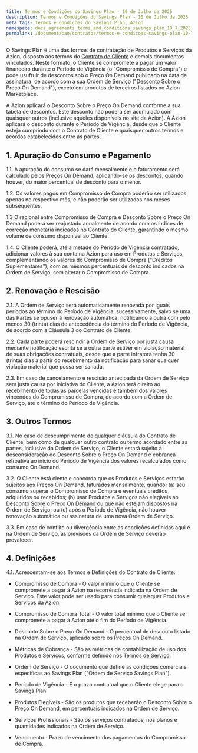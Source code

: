 ```yaml
---
title: Termos e Condições do Savings Plan - 10 de Julho de 2025
description: Termos e Condições do Savings Plan - 10 de Julho de 2025
meta_tags: Termos e Condições do Savings Plan, Azion
namespace: docs_agreements_terms_and_conditions_savings_plan_10_7_2025
permalink: /documentacao/contratos/termos-e-condicoes-savings-plan-10-7-2025/
---
```


O Savings Plan é uma das formas de contratação de Produtos e Serviços da Azion, disposto aos termos do [Contrato de Cliente](/pt-br/documentacao/contratos/contrato-de-cliente/) e demais documentos vinculados. Neste formato, o Cliente se compromete a pagar um valor financeiro durante o Período de Vigência (o "Compromisso de Compra") e pode usufruir de descontos sob o Preço On Demand publicado na data de assinatura, de acordo com a sua Ordem de Serviço ("Desconto Sobre o Preço On Demand"), exceto em produtos de terceiros listados no Azion Marketplace.

A Azion aplicará o Desconto Sobre o Preço On Demand conforme a sua tabela de descontos. Este desconto não poderá ser acumulado com quaisquer outros (inclusive aqueles disponíveis no site da Azion). A Azion aplicará o desconto durante o Período de Vigência, desde que o Cliente esteja cumprindo com o Contrato de Cliente e quaisquer outros termos e acordos estabelecidos entre as partes.

## 1. Apuração do Consumo e Pagamento

1.1. A apuração do consumo se dará mensalmente e o faturamento será calculado pelos Preços On Demand, aplicando-se os descontos, quando houver, do maior percentual de desconto para o menor.

1.2. Os valores pagos em Compromisso de Compra poderão ser utilizados apenas no respectivo mês, e não poderão ser utilizados nos meses subsequentes.

1.3 O racional entre Compromisso de Compra e Desconto Sobre o Preço On Demand poderá ser reajustado anualmente de acordo com os índices de correção monetária indicados no Contrato do Cliente, garantindo o mesmo volume de consumo disponível ao Cliente.

1.4. O Cliente poderá, até a metade do Período de Vigência contratado, adicionar valores à sua conta na Azion para uso em Produtos e Serviços, complementando os valores do Compromisso de Compra ("Créditos Suplementares"), com os mesmos percentuais de desconto indicados na Ordem de Serviço, sem alterar o Compromisso de Compra.

## 2. Renovação e Rescisão

2.1. A Ordem de Serviço será automaticamente renovada por iguais períodos ao término do Período de Vigência, sucessivamente, salvo se uma das Partes se opuser à renovação automática, notificando a outra com pelo menos 30 (trinta) dias de antecedência do término do Período de Vigência, de acordo com a Cláusula 3 do Contrato de Cliente.

2.2. Cada parte poderá rescindir a Ordem de Serviço por justa causa mediante notificação escrita se a outra parte estiver em violação material de suas obrigações contratuais, desde que a parte infratora tenha 30 (trinta) dias a partir do recebimento da notificação para sanar qualquer violação material que possa ser sanada.

2.3. Em caso de cancelamento e rescisão antecipada da Ordem de Serviço sem justa causa por iniciativa do Cliente, a Azion terá direito ao recebimento de todas as parcelas vencidas e também dos valores vincendos do Compromisso de Compra, de acordo com a Ordem de Serviço, até o término do Período de Vigência.

## 3. Outros Termos

3.1. No caso de descumprimento de qualquer cláusula do Contrato de Cliente, bem como de qualquer outro contrato ou termo acordado entre as partes, inclusive da Ordem de Serviço, o Cliente estará sujeito à desconsideração do Desconto Sobre o Preço On Demand e cobrança retroativa ao início do Período de Vigência dos valores recalculados como consumo On Demand.

3.2. O Cliente está ciente e concorda que os Produtos e Serviços estarão sujeitos aos Preços On Demand, faturados mensalmente, quando: (a) seu consumo superar o Compromisso de Compra e eventuais créditos adquiridos ou recebidos; (b) usar Produtos e Serviços não elegíveis ao Desconto Sobre o Preço On Demand ou que não estejam dispostos na Ordem de Serviço; ou (c) após o Período de Vigência, não houver renovação automática ou assinatura de uma nova Ordem de Serviço.

3.3. Em caso de conflito ou divergência entre as condições definidas aqui e na Ordem de Serviço, as previsões da Ordem de Serviço deverão prevalecer.

## 4. Definições

4.1. Acrescentam-se aos Termos e Definições do Contrato de Cliente:

- Compromisso de Compra - O valor mínimo que o Cliente se compromete a pagar à Azion na recorrência indicada na Ordem de Serviço. Este valor pode ser usado para consumir quaisquer Produtos e Serviços da Azion.

- Compromisso de Compra Total - O valor total mínimo que o Cliente se compromete a pagar à Azion até o fim do Período de Vigência.

- Desconto Sobre o Preço On Demand - O percentual de desconto listado na Ordem de Serviço, aplicado sobre os Preços On Demand.

- Métricas de Cobrança - São as métricas de contabilização de uso dos Produtos e Serviços, conforme definido nos [Termos de Serviço](/pt-br/documentacao/contratos/tds/).

- Ordem de Serviço - O documento que define as condições comerciais específicas ao Savings Plan ("Ordem de Serviço Savings Plan").

- Período de Vigência - É o prazo contratual que o Cliente elege para o Savings Plan.

- Produtos Elegíveis - São os produtos que receberão o Desconto Sobre o Preço On Demand, em percentuais indicados na Ordem de Serviço.

- Serviços Profissionais - São os serviços contratados, nos planos e quantidades indicados na Ordem de Serviço.

- Vencimento - Prazo de vencimento dos pagamentos do Compromisso de Compra.
